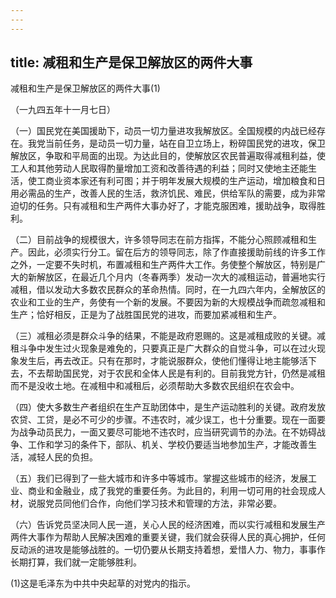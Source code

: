 ```yaml
---
---
---
```

title: 减租和生产是保卫解放区的两件大事
---



减租和生产是保卫解放区的两件大事(1)


（一九四五年十一月七日）

（一）国民党在美国援助下，动员一切力量进攻我解放区。全国规模的内战已经存在。我党当前任务，是动员一切力量，站在自卫立场上，粉碎国民党的进攻，保卫解放区，争取和平局面的出现。为达此目的，使解放区农民普遍取得减租利益，使工人和其他劳动人民取得酌量增加工资和改善待遇的利益；同时又使地主还能生活，使工商业资本家还有利可图；并于明年发展大规模的生产运动，增加粮食和日用必需品的生产，改善人民的生活，救济饥民、难民，供给军队的需要，成为非常迫切的任务。只有减租和生产两件大事办好了，才能克服困难，援助战争，取得胜利。

（二）目前战争的规模很大，许多领导同志在前方指挥，不能分心照顾减租和生产。因此，必须实行分工。留在后方的领导同志，除了作直接援助前线的许多工作之外，一定要不失时机，布置减租和生产两件大工作。务使整个解放区，特别是广大的新解放区，在最近几个月内（冬春两季）发动一次大的减租运动，普遍地实行减租，借以发动大多数农民群众的革命热情。同时，在一九四六年内，全解放区的农业和工业的生产，务使有一个新的发展。不要因为新的大规模战争而疏忽减租和生产；恰好相反，正是为了战胜国民党的进攻，而要加紧减租和生产。

（三）减租必须是群众斗争的结果，不能是政府恩赐的。这是减租成败的关键。减租斗争中发生过火现象是难免的，只要真正是广大群众的自觉斗争，可以在过火现象发生后，再去改正。只有在那时，才能说服群众，使他们懂得让地主能够活下去，不去帮助国民党，对于农民和全体人民是有利的。目前我党方针，仍然是减租而不是没收土地。在减租中和减租后，必须帮助大多数农民组织在农会中。

（四）使大多数生产者组织在生产互助团体中，是生产运动胜利的关键。政府发放农贷、工贷，是必不可少的步骤。不违农时，减少误工，也十分重要。现在一面要为战争动员民力，一面又要尽可能地不违农时，应当研究调节的办法。在不妨碍战争、工作和学习的条件下，部队、机关、学校仍要适当地参加生产，才能改善生活，减轻人民的负担。

（五）我们已得到了一些大城市和许多中等城市。掌握这些城市的经济，发展工业、商业和金融业，成了我党的重要任务。为此目的，利用一切可用的社会现成人材，说服党员同他们合作，向他们学习技术和管理的方法，非常必要。

（六）告诉党员坚决同人民一道，关心人民的经济困难，而以实行减租和发展生产两件大事作为帮助人民解决困难的重要关键，我们就会获得人民的真心拥护，任何反动派的进攻是能够战胜的。一切仍要从长期支持着想，爱惜人力、物力，事事作长期打算，我们就一定能够胜利。

(1)这是毛泽东为中共中央起草的对党内的指示。